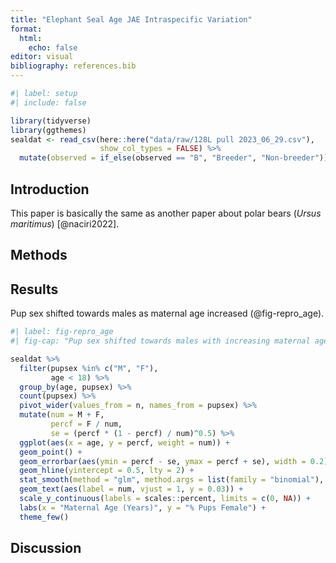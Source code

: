 ```yaml
---
title: "Elephant Seal Age JAE Intraspecific Variation"
format: 
  html: 
    echo: false 
editor: visual
bibliography: references.bib
---
```


```r
#| label: setup
#| include: false  

library(tidyverse)
library(ggthemes)
sealdat <- read_csv(here::here("data/raw/128L pull 2023_06_29.csv"), 
                    show_col_types = FALSE) %>% 
  mutate(observed = if_else(observed == "B", "Breeder", "Non-breeder"))

```

## Introduction

This paper is basically the same as another paper about polar bears (*Ursus maritimus*) [@naciri2022].

## Methods

## Results 

Pup sex shifted towards males as maternal age increased (@fig-repro_age).

```r
#| label: fig-repro_age
#| fig-cap: "Pup sex shifted towards males with increasing maternal age."

sealdat %>% 
  filter(pupsex %in% c("M", "F"), 
         age < 18) %>% 
  group_by(age, pupsex) %>%
  count(pupsex) %>% 
  pivot_wider(values_from = n, names_from = pupsex) %>% 
  mutate(num = M + F,
         percf = F / num,
         se = (percf * (1 - percf) / num)^0.5) %>% 
  ggplot(aes(x = age, y = percf, weight = num)) +
  geom_point() +
  geom_errorbar(aes(ymin = percf - se, ymax = percf + se), width = 0.2) +
  geom_hline(yintercept = 0.5, lty = 2) +
  stat_smooth(method = "glm", method.args = list(family = "binomial"), formula = y ~ x) +
  geom_text(aes(label = num, vjust = 1, y = 0.03)) +
  scale_y_continuous(labels = scales::percent, limits = c(0, NA)) +
  labs(x = "Maternal Age (Years)", y = "% Pups Female") +
  theme_few()

```

## Discussion

## 
